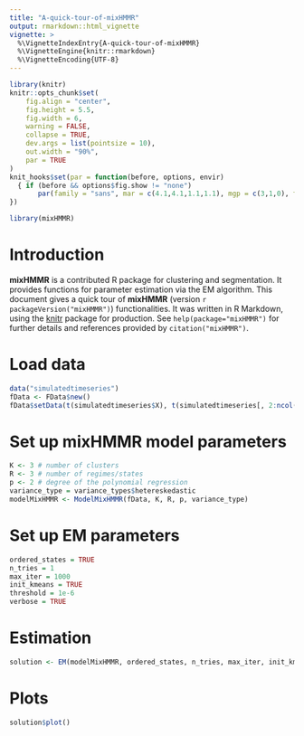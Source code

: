 ```yaml
---
title: "A-quick-tour-of-mixHMMR"
output: rmarkdown::html_vignette
vignette: >
  %\VignetteIndexEntry{A-quick-tour-of-mixHMMR}
  %\VignetteEngine{knitr::rmarkdown}
  %\VignetteEncoding{UTF-8}
---
```


```r
library(knitr)
knitr::opts_chunk$set(
	fig.align = "center",
	fig.height = 5.5,
	fig.width = 6,
	warning = FALSE,
	collapse = TRUE,
	dev.args = list(pointsize = 10),
	out.width = "90%",
	par = TRUE
)
knit_hooks$set(par = function(before, options, envir)
  { if (before && options$fig.show != "none") 
       par(family = "sans", mar = c(4.1,4.1,1.1,1.1), mgp = c(3,1,0), tcl = -0.5)
})
```

```r
library(mixHMMR)
```

# Introduction

**mixHMMR** is a contributed R package for clustering and segmentation. It provides functions for parameter estimation via the EM algorithm. This document gives a quick tour of **mixHMMR** (version `r packageVersion("mixHMMR")`) functionalities. It was written in R Markdown, using the [knitr](https://cran.r-project.org/package=knitr) package for production. 
See `help(package="mixHMMR")` for further details and references provided by `citation("mixHMMR")`.

# Load data

```r
data("simulatedtimeseries")
fData <- FData$new()
fData$setData(t(simulatedtimeseries$X), t(simulatedtimeseries[, 2:ncol(simulatedtimeseries)]))
```

# Set up mixHMMR model parameters

```r
K <- 3 # number of clusters
R <- 3 # number of regimes/states
p <- 2 # degree of the polynomial regression
variance_type = variance_types$hetereskedastic
modelMixHMMR <- ModelMixHMMR(fData, K, R, p, variance_type)
```

# Set up EM parameters

```r
ordered_states = TRUE
n_tries = 1
max_iter = 1000
init_kmeans = TRUE
threshold = 1e-6
verbose = TRUE
```

# Estimation

```r
solution <- EM(modelMixHMMR, ordered_states, n_tries, max_iter, init_kmeans, threshold, verbose)
```

# Plots

```r
solution$plot()
```
